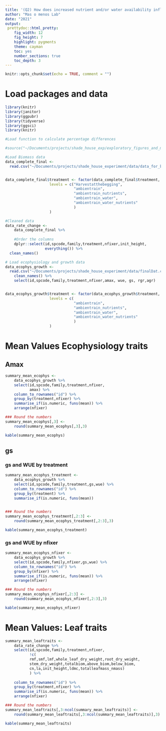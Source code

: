 ```yaml
---
title: '(Q2) How does increased nutrient and/or water availability influence seedling water- and nutrient-use traits and relationships with symbionts? Mean values traits'
author: "Mas o menos Lab"
date: "2021"
output: 
 prettydoc::html_pretty:
    fig_width: 12
    fig_height: 7
    highlight: pygments
    theme: cayman   
    toc: yes
    number_sections: true
    toc_depth: 3
---
```



```r
knitr::opts_chunk$set(echo = TRUE, comment = "")
```

# Load packages and data
```r
library(knitr)
library(janitor)
library(ggpubr)
library(tidyverse)
library(ggsci)
library(knitr)

```


```r
#Load function to calculate percentage differences

#source("~/Documents/projects/shade_house_exp/exploratory_figures_and_models/codes/perc_d#ifference_funtions_calculator.R")
```


```r

#Load Biomass data
data_complete_final <- 
  read.csv("~/Documents/projects/shade_house_experiment/data/data_for_biomass_leaftraits_models.csv", header = T)


data_complete_final$treatment <- factor(data_complete_final$treatment,
					levels = c("Harvestatthebegging",
							   "ambientrain", 
							   "ambientrain_nutrients",
							   "ambientrain_water",
							   "ambientrain_water_nutrients"
							   )
					)

#Cleaned data
data_rate_change <- 
    data_complete_final %>% 
    
    #Order the columns  
    dplyr::select(id,spcode,family,treatment,nfixer,init_height,
                  everything()) %>% 
  clean_names()

```


```r

# Load ecophysiology and growth data
data_ecophys_growth <- 
  read.csv("~/Documents/projects/shade_house_experiment/data/finalDat.csv", header = T) %>%
	clean_names() %>% 
	select(id,spcode,family,treatment,nfixer,amax, wue, gs, rgr,agr)


data_ecophys_growth$treatment <- factor(data_ecophys_growth$treatment,
					levels = c(
							   "ambientrain", 
							   "ambientrain_nutrients",
							   "ambientrain_water",
							   "ambientrain_water_nutrients"
							   )
					)

```


# Mean Values Ecophysiology traits 

## Amax
```r
summary_mean_ecophys <-  
	data_ecophys_growth %>% 
	select(id,spcode,family,treatment,nfixer,
		   amax) %>% 
	column_to_rownames("id") %>% 
	group_by(treatment,nfixer) %>% 
	summarise_if(is.numeric, funs(mean)) %>% 
	arrange(nfixer)

### Round the numbers
summary_mean_ecophys[,3] <-
	round(summary_mean_ecophys[,3],3) 

kable(summary_mean_ecophys)
```

## gs

### gs and WUE by treatment
```r
summary_mean_ecophys_treatment <-  
	data_ecophys_growth %>% 
	select(id,spcode,family,treatment,gs,wue) %>% 
	column_to_rownames("id") %>% 
	group_by(treatment) %>% 
	summarise_if(is.numeric, funs(mean)) 
	

### Round the numbers
summary_mean_ecophys_treatment[,2:3] <-
	round(summary_mean_ecophys_treatment[,2:3],3) 

kable(summary_mean_ecophys_treatment)

```


### gs and WUE by nfixer

```r
summary_mean_ecophys_nfixer <-  
	data_ecophys_growth %>% 
	select(id,spcode,family,nfixer,gs,wue) %>% 
	column_to_rownames("id") %>% 
	group_by(nfixer) %>% 
	summarise_if(is.numeric, funs(mean)) %>% 
	arrange(nfixer)

### Round the numbers
summary_mean_ecophys_nfixer[,2:3] <-
	round(summary_mean_ecophys_nfixer[,2:3],3) 

kable(summary_mean_ecophys_nfixer)

```


# Mean Values: Leaf traits 
```r
summary_mean_leaftraits <-  
	data_rate_change %>% 
	select(id,spcode,family,treatment,nfixer,
		   !c(
		   rmf,smf,lmf,whole_leaf_dry_weight,root_dry_weight,
		   stem_dry_weight,totalbiom,above_biom,below_biom,
		   cn,la,init_height,ldmc,totalleafmass_nmass)
		   ) %>%
	
	column_to_rownames("id") %>% 
	group_by(treatment,nfixer) %>% 
	summarise_if(is.numeric, funs(mean)) %>% 
	arrange(nfixer)

### Round the numbers
summary_mean_leaftraits[,3:ncol(summary_mean_leaftraits)] <-
	round(summary_mean_leaftraits[,3:ncol(summary_mean_leaftraits)],3) 

kable(summary_mean_leaftraits)

```

